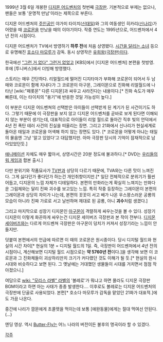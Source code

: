 1999년 3월 6일 개봉한 [[디지몬 어드벤처]]의 첫번째 [[극장판]]. 기본적으로 부제는 없으나, 팬들은 보통 '운명적 만남'이라는 제목으로 부른다.

디지몬 어드벤처의 [[주인공]]인 야가미 타이치([[신태일]])와 그의 여동생인 히카리([[신나리]])가 어렸을 때 [[코로몬]]을 만났을 때의 이야기이다. 작중 연도는 1995년으로, 어드벤처에서 4년 전의 시점이다.

디지몬 어드벤처가 TV에서 방영하기 '''하루 전'''에 처음 상영됐다. [[시간을 달리는 소녀]] 등으로 유명해진 [[호소다 마모루]]가 감독. 동시 상영작은 [[유희왕(극장판)]]이다.

한국에선 [["그런 거 없다" 그런거 없었고]] [KBS]에서 [디지몬 어드벤처] 본편을 첫방영. 후에 [투니버스]에서 더빙해 방영했다.

스토리는 매우 간단하다. 리얼월드에 떨어진 디지타마가 부화해 코로몬이 되어서 두 남매와 코로몬이 함께 지내다가 그 코로몬이 아구몬, 그레이몬으로 진화해 리얼월드에 나타난 [wiki:"패롯몬" 다른 디지몬]과 싸우고 사라진다는  내용이다.[* 진화 속도가 매우 빠른데, 이는 타이치의 "용기"에 반응한 것일 가능성이 높다.]

이 부분은 디지몬 어드벤쳐의 선택받은 아이들이 선택받게 된 계기가 된 사건이기도 하다. 그렇기 때문에 이 극장판을 보지 않고 디지몬 어드벤처를 곧바로 보게 된다면 이해되지 않는 부분이 생기는데, 대표적으로 아이들이 리얼 월드로 돌아간 직후 빛의 언덕에서 4년 전 폭탄 테러 사건의 진실을 떠올리는 장면. 그리고 21화에서 신나리가 현실세계로 돌아온 태일과 코로몬을 어색해 하지 않는 장면도 있다. [* 코로몬을 어떻게 아냐는 태일의 물음엔 그냥 '알고 있었다'고 대답했지만. 아마 극장판 당시의 기억이 잠재적으로 남아있었던듯.]

[[애니메이션]] 자체도 매우 짧아서, 상영시간은 20분 정도에 불과하다.[* DVD는 [[우리들의 워 게임]]과 합본 출시.]

다만 분위기와 작품묘사가 [[TV판]]과 상당히 다르기 때문에, TVA와는 다른 맛이 느껴진다. 그게 싫다던가 좋다던가 하는건 개인취향이지만.[* 일단 전체적으로 분위기가 훨씬 어둡고, 디지몬의 느낌 자체가 디테일하다. 본편의 만화라는게 확실히 느껴지는 만화다운 그림체와는 달리 진짜 괴수를 보고있는 느낌. 특히 작중 등장하는 그레이몬이 본편의 그레이몬과 상당히 차이가 나는데, 본편의 꼿꼿이 서고 배가 나온 우스꽝스러운 공룡의 모습이 아니라 진짜 가로로 서고 날씬하며 제대로 된 공룡, 아니 '''괴수'''처럼 생겼다.]

그리고 마지막으로 성장기 디지몬인 [[아구몬]]이 격렬하게 싸우는것을 볼 수 있다. 성장기 디지몬이 이렇게 화끈하게 싸우는건 디지몬 세이버즈 극장판과 본 작이 전부다. [[디지몬 세이버즈]]와는 다르게 어드벤쳐 극장판은 아구몬이 덩치가 커져서 성장기라는 느낌이 안들지만.

덧붙여 본편에서의 언급에 따르면 이 때의 코로몬은 원시종이다. 당시 디지털 월드와 현실의 시간 차이[* 현실의 1분 = 디지털 월드의 1일. 즉, 극장판이 어드벤처에서 4년 전의 시점이니, 계산해보면 디지털 월드 시점으로는 '''약 5760년 전'''이다.]을 생각해 보면 이 코로몬과 그 진화체들이 괴상하리만치 크기가 커다랬던 것도 이해가 될 듯.[* 현실의 원시시대와 비슷하다고 보면 된다. 그 옛날에는 거대했던 생물들이 시대를 거치면서 점점 작아졌으니.]

여담으로 [[wiki: "모리스 라벨" 라벨]]의 '볼레로'가 뭐냐고 하면 몰라도 디지몬 극장판 BGM이라고 하면 아는 사태가 종종 발생한다…. 이후로도 볼레로는 디지몬 어드벤처의 극장판에 단골로 사용되었다. 본편[* 호소다 마모루가 감독을 맡았던 21화가 대표적.]에도 가끔 나온다.

중간에 나리가 깜몬에게 초콜렛을 먹이는데 보통 [애완동물]에게는 절대 먹여선 안된다.(…)

{{{#!html
<object type='application/x-shockwave-flash' id='aW7Z00avXeE$' width='540px' height='390px' align='middle' classid='clsid:d27cdb6e-ae6d-11cf-96b8-444553540000' codebase='http://fpdownload.macromedia.com/pub/shockwave/cabs/flash/swflash.cab#version=9,0,0,0'><param name='movie' value='http://flvs.daum.net/flvPlayer.swf?vid=aW7Z00avXeE$' /><param name='allowScriptAccess' value='always' /><param name='allowFullScreen' value='true' /><param name='bgcolor' value='#000000' /><param name='wmode' value='opaque' /><embed src='http://flvs.daum.net/flvPlayer.swf?vid=aW7Z00avXeE$' width='540px' height='390px' allowScriptAccess='always' type='application/x-shockwave-flash' allowFullScreen='true' bgcolor='#000000' ></embed></object>
}}}

엔딩 영상.
역시 [[Butter-Fly]]는 어느 나라의 버전이든 불후의 명곡이라 할 수 있겠다.

[[각주]]
